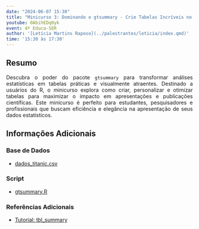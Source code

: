 ```yaml
---
date: "2024-06-07 15:30"
title: "Minicurso 3: Dominando o gtsummary - Crie Tabelas Incríveis no R"
youtube: 0AbihEDq0yk
event: 4º Educa-SER
author: '[Letícia Martins Raposo](../palestrantes/leticia/index.qmd)'
time: '15:30 às 17:30'
---
```


## Resumo

<div style="text-align: justify;"><p>Descubra o poder do pacote `gtsummary` para transformar análises estatísticas em tabelas práticas e visualmente atraentes. Destinado a usuários do R, o minicurso explora como criar, personalizar e otimizar tabelas para maximizar o impacto em apresentações e publicações científicas. Este minicurso é perfeito para estudantes, pesquisadores e profissionais que buscam eficiência e elegância na apresentação de seus dados estatísticos.</p></div>

<!-- ## Data/Horário -->

<!-- <div style="text-align: justify;"> -->
<!-- <p><img src="img/calendar-check-regular.svg" width="14">&nbsp; 07 de Junho de 2024<br> -->
<!-- <img src="img/clock-regular.svg" width="14">&nbsp; 15:30 às 17:30 -->
<!-- </p> -->
<!-- </div> -->

<!-- <div style="text-align: justify;"> -->
<!-- <p><img src="img/youtube.svg" alt="Logo do YouTube" width="18"> <span style='background-color:#f7a71c;'>Acompanhe este minicurso ao vivo pelo <a href="https://www.youtube.com/@SERUFF/streams" target="_blank">**canal do SER no YouTube**</a>. -->
<!-- </span> -->
<!-- </p> -->
<!-- </div> -->

<!-- ## Palestrante -->

<!-- <style> -->
<!--   /* CSS to round the borders of an image */ -->
<!--   .rounded-image { -->
<!--     border-radius: 10px; /* Adjust the value to change the roundness */ -->
<!--     overflow: hidden; /* This ensures the rounded corners are visible */ -->
<!--   } -->
<!-- </style> -->
<!-- <p><img src="img/avatar-leticia.png" width="180" class="rounded-image"><br> -->
<!-- [**Letícia Martins Raposo**](../palestrantes/leticia/index.qmd)<br>Departamento de Métodos Quantitativos | UNIRIO</p> -->

<!-- ### Mini-currículo -->

<!-- <div style="text-align: justify;"><p>Letícia Raposo é professora adjunta do Departamento de Métodos Quantitativos (DMQ) da Universidade Federal do Estado do Rio de Janeiro (UNIRIO). É apaixonada pelo R, aprendizado de máquina, estatística e metodologias ativas de aprendizado. Quando não está lecionando ou realizando suas pesquisas, está programando algo no R acompanhada de um bom café.</p></div> -->

## Informações Adicionais

<!-- ### Interfaces/IDE Utilizada no Minicurso -->

<!-- - RStudio -->

<!-- ### Pacotes Necessários -->

<!-- - `gtsummary` -->
<!-- - `flextable` -->

<!-- ### Pré-requisitos -->

<!-- - Instalação do R e RStudio: Os participantes devem ter o R e o RStudio instalados em seus computadores.  -->

<!-- - Conhecimento básico de R: É essencial ter um entendimento básico da linguagem R, incluindo manipulação de dados com vetores e data frames, uso de pacotes, e realização de operações básicas. -->

### Base de Dados

- [dados_titanic.csv](https://github.com/leticiaraposo/dados_titanic/blob/main/dados_titanic.csv)

<!-- ### Script Inicial -->
### Script

- [gtsummary.R](https://github.com/educaser/4aedicao/blob/main/minicursos/material/gtsummary.R)

### Referências Adicionais

- [Tutorial: tbl_summary](https://www.danieldsjoberg.com/gtsummary/articles/tbl_summary.html)
